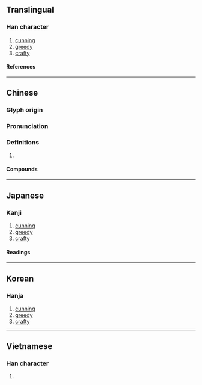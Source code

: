 {{character info/new}}
==Translingual==

===Han character===
{{Han char|rn=81|rad=比|as=13|sn=17|four=27213|canj=NRPPI|ids=⿱㲋兔}}

# [[cunning]]
# [[greedy]]
# [[crafty]]

====References====
{{Han ref|kx=0591.180|dkj=16767|dj=0983.220|hdz=10361.100|uh=6BDA}}

----

==Chinese==
{{zh-forms|s=𫥎}}

===Glyph origin===
{{Han etym}}

===Pronunciation===
{{zh-pron
|m=chán
|c=caam4
|mn=chhâm
|mc=y
|oc=y
|cat=a
}}

===Definitions===
{{zh-hanzi}}

# {{rfdef|zh}}

====Compounds====
{{zh-der|毚檀|毚兔|毚欲|毚微}}

----

==Japanese==

===Kanji===
{{ja-kanji|grade=|rs=比13}}

# [[cunning]]
# [[greedy]]
# [[crafty]]

====Readings====
{{ja-readings
|goon=ぜん
|kanon=さん
|on=ざん
|kun=うさぎ-
}}

----

==Korean==

===Hanja===
{{ko-hanja|참}}

# [[cunning]]
# [[greedy]]
# [[crafty]]

----

==Vietnamese==

===Han character===
{{vi-readings|rs=比13|reading=sàm}}

# {{defn|lang=vi|sort=比13}}